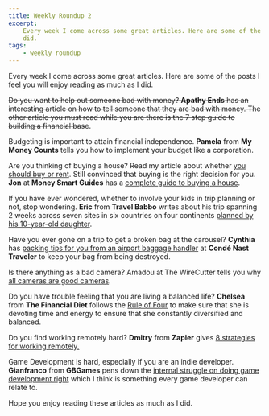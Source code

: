 ```yaml
---
title: Weekly Roundup 2
excerpt:
    Every week I come across some great articles. Here are some of the posts I feel you will enjoy reading as much as I
    did.
tags:
    - weekly roundup
---
```


Every week I come across some great articles. Here are some of the posts I feel you will enjoy reading as much as I did.

~~Do you want to help out someone bad with money? **Apathy Ends** has an interesting article on how to tell someone that
they are bad with money. The other article you must read while you are there is the 7 step guide to building a financial
base~~.

Budgeting is important to attain financial independence. **Pamela** from **My Money Counts** tells you how to implement
your budget like a corporation.

Are you thinking of buying a house? Read my article about whether [you should buy or rent](./rent-buy-house). Still
convinced that buying is the right decision for you. **Jon** at **Money Smart Guides** has a
[complete guide to buying a house](http://www.moneysmartguides.com/ultimate-guide-buying-a-house).

If you have ever wondered, whether to involve your kids in trip planning or not, stop wondering. **Eric** from **Travel
Babbo** writes about his trip spanning 2 weeks across seven sites in six countries on four continents
[planned by his 10-year-old daughter](http://travelbabbo.com/2016/09/around-world-kids-two-weeks/).

Have you ever gone on a trip to get a broken bag at the carousel? **Cynthia** has
[packing tips for you from an airport baggage handler](http://www.cntraveler.com/story/packing-tips-from-an-airport-baggage-handler)
at **Condé Nast Traveler** to keep your bag from being destroyed.

Is there anything as a bad camera? Amadou at The WireCutter tells you why
[all cameras are good cameras](http://thewirecutter.com/blog/all-cameras-are-good-cameras/).

Do you have trouble feeling that you are living a balanced life? **Chelsea** from **The Financial Diet** follows the
[Rule of Four](http://thefinancialdiet.com/rule-four-keeps-focused-productive-fulfilled/) to make sure that she is
devoting time and energy to ensure that she constantly diversified and balanced.

Do you find working remotely hard? **Dmitry** from **Zapier** gives
[8 strategies for working remotely.](https://zapier.com/blog/productive-remote-work/)

Game Development is hard, especially if you are an indie developer. **Gianfranco** from **GBGames** pens down the
[internal struggle on doing game development right](http://gbgames.com/blog/2016/09/the-internal-struggle-on-doing-game-development-right/)
which I think is something every game developer can relate to.

Hope you enjoy reading these articles as much as I did.
